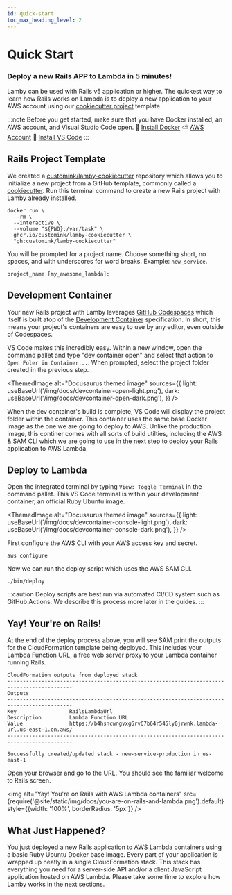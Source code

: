 ```yaml
---
id: quick-start
toc_max_heading_level: 2
---
```



# Quick Start

### Deploy a new Rails APP to Lambda in 5 minutes!

Lamby can be used with <DocLink id="anatomy" name="existing" /> Rails v5 application or higher. The quickest way to learn how Rails works on Lambda is to deploy a new application to your AWS account using our [cookiecutter project](https://github.com/customink/lamby-cookiecutter) template.

:::note
Before you get started, make sure that you have Docker installed, an AWS account, and Visual Studio Code open. 🚢 [Install Docker](https://www.docker.com) ⛅️ [AWS Account](https://aws.amazon.com/free) 📝 [Install VS Code](https://code.visualstudio.com)
:::

## Rails Project Template

We created a [customink/lamby-cookiecutter](https://github.com/customink/lamby-cookiecutter) repository which allows you to initialize a new project from a GitHub template, commonly called a [cookiecutter](https://github.com/cookiecutter/cookiecutter). Run this terminal command to create a new Rails project with Lamby already installed.

```shell
docker run \
  --rm \
  --interactive \
  --volume "${PWD}:/var/task" \
  ghcr.io/customink/lamby-cookiecutter \
  "gh:customink/lamby-cookiecutter"
```

You will be prompted for a project name. Choose something short, no spaces, and with underscores for word breaks. Example: `new_service`.

```
project_name [my_awesome_lambda]: 
```

## Development Container

Your new Rails project with Lamby leverages [GitHub Codespaces](https://github.com/features/codespaces) which itself is built atop of the [Development Container](https://containers.dev) specification. In short, this means your project's containers are easy to use by any editor, even outside of Codespaces. 

VS Code makes this incredibly easy. Within a new window, open the command pallet and type "dev container open" and select that action to `Open Foler in Container...`. When prompted, select the project folder created in the previous step.

<ThemedImage
  alt="Docusaurus themed image"
  sources={{
    light: useBaseUrl('/img/docs/devcontainer-open-light.png'),
    dark: useBaseUrl('/img/docs/devcontainer-open-dark.png'),
  }}
/>

When the dev container's build is complete, VS Code will display the project folder within the container. This container uses the same base Docker image as the one we are going to deploy to AWS. Unlike the production image, this continer comes with all sorts of build utilties, including the AWS & SAM CLI which we are going to use in the next step to deploy your Rails application to AWS Lambda. 

## Deploy to Lambda

Open the integrated terminal by typing `View: Toggle Terminal` in the command pallet. This VS Code terminal is within your development container, an official Ruby Ubuntu image.

<ThemedImage
  alt="Docusaurus themed image"
  sources={{
    light: useBaseUrl('/img/docs/devcontainer-console-light.png'),
    dark: useBaseUrl('/img/docs/devcontainer-console-dark.png'),
  }}
/>

First configure the AWS CLI with your AWS access key and secret.

```shell
aws configure
```

Now we can run the deploy script which uses the AWS SAM CLI.

```shell
./bin/deploy
```

:::caution
Deploy scripts are best run via automated CI/CD system such as GitHub Actions. We describe this process more later in the guides.
:::

## Yay! Your're on Rails!

At the end of the deploy process above, you will see SAM print the outputs for the CloudFormation template being deployed. This includes your Lambda Function URL, a free web server proxy to your Lambda container running Rails. 

```
CloudFormation outputs from deployed stack
-------------------------------------------------------------------------------------------
Outputs                                                                                                          
-------------------------------------------------------------------------------------------
Key                 RailsLambdaUrl                                                                               
Description         Lambda Function URL                                                                          
Value               https://b4hsncwngvxg6rv67b64r545ly0jrwnk.lambda-url.us-east-1.on.aws/                        
-------------------------------------------------------------------------------------------

Successfully created/updated stack - new-service-production in us-east-1
```

Open your browser and go to the URL. You should see the familiar welcome to Rails screen.

<img alt="Yay! You're on Rails with AWS Lambda containers" src={require('@site/static/img/docs/you-are-on-rails-and-lambda.png').default} style={{width: '100%', borderRadius: '5px'}} />


## What Just Happened?

You just deployed a new Rails application to AWS Lambda containers using a basic Ruby Ubuntu Docker base image. Every part of your application is wrapped up neatly in a single CloudFormation stack. This stack has everything you need for a server-side API and/or a client JavaScript application hosted on AWS Lambda. Please take some time to explore how Lamby works in the next sections.
